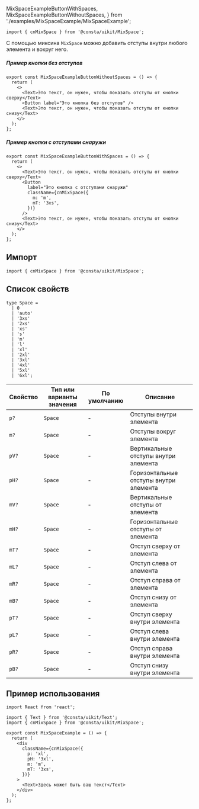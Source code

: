   MixSpaceExampleButtonWithSpaces,
  MixSpaceExampleButtonWithoutSpaces,
} from './examples/MixSpaceExample/MixSpaceExample';

```tsx
import { cnMixSpace } from '@consta/uikit/MixSpace';
```

С помощью миксина `MixSpace` можно добавить отступы внутри
любого элемента и вокруг него.

##### Пример кнопки без отступов

```tsx
export const MixSpaceExampleButtonWithoutSpaces = () => {
  return (
    <>
      <Text>Это текст, он нужен, чтобы показать отступы от кнопки сверху</Text>
      <Button label="Это кнопка без отступов" />
      <Text>Это текст, он нужен, чтобы показать отступы от кнопки снизу</Text>
    </>
  );
};
```

<MixSpaceExampleButtonWithoutSpaces />

##### Пример кнопки с отступами снаружи

```tsx
export const MixSpaceExampleButtonWithSpaces = () => {
  return (
    <>
      <Text>Это текст, он нужен, чтобы показать отступы от кнопки сверху</Text>
      <Button
        label="Это кнопка с отступами снаружи"
        className={cnMixSpace({
          m: 'm',
          mT: '3xs',
        })}
      />
      <Text>Это текст, он нужен, чтобы показать отступы от кнопки снизу</Text>
    </>
  );
};
```

<MixSpaceExampleButtonWithSpaces />

## Импорт

```tsx
import { cnMixSpace } from '@consta/uikit/MixSpace';
```

## Список свойств

```tsx
type Space =
  | 0
  | 'auto'
  | '3xs'
  | '2xs'
  | 'xs'
  | 's'
  | 'm'
  | 'l'
  | 'xl'
  | '2xl'
  | '3xl'
  | '4xl'
  | '5xl'
  | '6xl';
```

| Свойство | Тип или варианты значения | По умолчанию | Описание                               |
| -------- | ------------------------- | ------------ | -------------------------------------- |
| `p?`     | `Space`                   | -            | Отступы внутри элемента                |
| `m?`     | `Space`                   | -            | Отступы вокруг элемента                |
| `pV?`    | `Space`                   | -            | Вертикальные отступы внутри элемента   |
| `pH?`    | `Space`                   | -            | Горизонтальные отступы внутри элемента |
| `mV?`    | `Space`                   | -            | Вертикальные отступы от элемента       |
| `mH?`    | `Space`                   | -            | Горизонтальные отступы от элемента     |
| `mT?`    | `Space`                   | -            | Отступ сверху от элемента              |
| `mL?`    | `Space`                   | -            | Отступ слева от элемента               |
| `mR?`    | `Space`                   | -            | Отступ справа от элемента              |
| `mB?`    | `Space`                   | -            | Отступ снизу от элемента               |
| `pT?`    | `Space`                   | -            | Отступ сверху внутри элемента          |
| `pL?`    | `Space`                   | -            | Отступ слева внутри элемента           |
| `pR?`    | `Space`                   | -            | Отступ справа внутри элемента          |
| `pB?`    | `Space`                   | -            | Отступ снизу внутри элемента           |

## Пример использования

```tsx
import React from 'react';

import { Text } from '@consta/uikit/Text';
import { cnMixSpace } from '@consta/uikit/MixSpace';

export const MixSpaceExample = () => {
  return (
    <div
      className={cnMixSpace({
        p: 'xl',
        pH: '3xl',
        m: 'm',
        mT: '3xs',
      })}
    >
      <Text>Здесь может быть ваш текст</Text>
    </div>
  );
};
```
